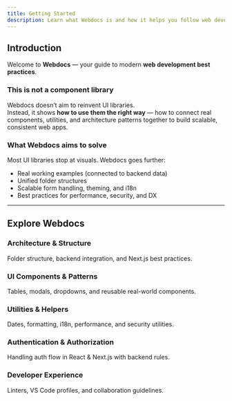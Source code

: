 ```yaml
---
title: Getting Started
description: Learn what Webdocs is and how it helps you follow web development best practices.
---
```



## Introduction

Welcome to **Webdocs** — your guide to modern **web development best practices**.

### This is not a component library

Webdocs doesn’t aim to reinvent UI libraries.  
Instead, it shows **how to use them the right way** — how to connect real components, utilities, and architecture patterns together to build scalable, consistent web apps.

### What Webdocs aims to solve

Most UI libraries stop at visuals. Webdocs goes further:
- Real working examples (connected to backend data)
- Unified folder structures
- Scalable form handling, theming, and i18n
- Best practices for performance, security, and DX

---

## Explore Webdocs

<div className="grid sm:grid-cols-2 lg:grid-cols-3 gap-4 mt-8">

<Link href="/docs/architecture" className="flex">
  <Card className="hover:bg-muted/50 transition-colors p-4 h-full w-full flex flex-col justify-between">
    <div>
      <h3 className="text-lg font-semibold">Architecture & Structure</h3>
      <div className="text-sm text-muted-foreground mt-1">
        Folder structure, backend integration, and Next.js best practices.
      </div>
    </div>
  </Card>
</Link>

<Link href="/docs/components" className="flex">
  <Card className="hover:bg-muted/50 transition-colors p-4 h-full w-full flex flex-col justify-between">
    <div>
      <h3 className="text-lg font-semibold">UI Components & Patterns</h3>
      <div className="text-sm text-muted-foreground mt-1">
        Tables, modals, dropdowns, and reusable real-world components.
      </div>
    </div>
  </Card>
</Link>

<Link href="/docs/utilities" className="flex">
  <Card className="hover:bg-muted/50 transition-colors p-4 h-full w-full flex flex-col justify-between">
    <div>
      <h3 className="text-lg font-semibold">Utilities & Helpers</h3>
      <div className="text-sm text-muted-foreground mt-1">
        Dates, formatting, i18n, performance, and security utilities.
      </div>
    </div>
  </Card>
</Link>

<Link href="/docs/auth" className="flex">
  <Card className="hover:bg-muted/50 transition-colors p-4 h-full w-full flex flex-col justify-between">
    <div>
      <h3 className="text-lg font-semibold">Authentication & Authorization</h3>
      <div className="text-sm text-muted-foreground mt-1">
        Handling auth flow in React & Next.js with backend rules.
      </div>
    </div>
  </Card>
</Link>

<Link href="/docs/dx" className="flex">
  <Card className="hover:bg-muted/50 transition-colors p-4 h-full w-full flex flex-col justify-between">
    <div>
      <h3 className="text-lg font-semibold">Developer Experience</h3>
      <div className="text-sm text-muted-foreground mt-1">
        Linters, VS Code profiles, and collaboration guidelines.
      </div>
    </div>
  </Card>
</Link>

</div>
